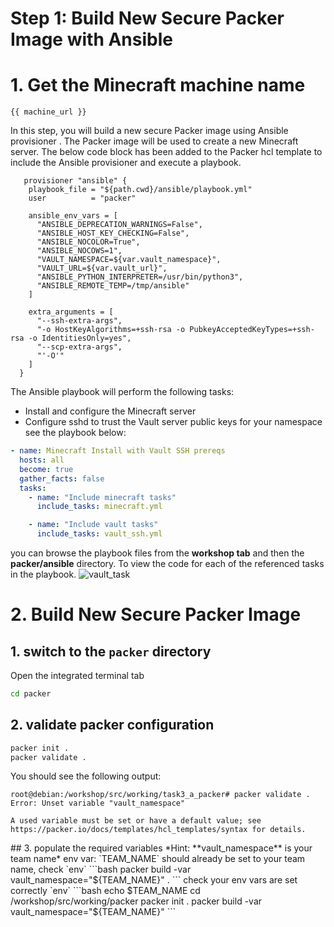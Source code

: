 # Step 1: Build New Secure Packer Image with Ansible

# 1. Get the Minecraft machine name
```
{{ machine_url }}
```
In this step, you will build a new secure Packer image using Ansible provisioner . 
The Packer image will be used to create a new Minecraft server.
The below code block has been added to the Packer hcl template to include the Ansible provisioner and execute a playbook.

```hcl
   provisioner "ansible" {
    playbook_file = "${path.cwd}/ansible/playbook.yml"
    user          = "packer"

    ansible_env_vars = [
      "ANSIBLE_DEPRECATION_WARNINGS=False",
      "ANSIBLE_HOST_KEY_CHECKING=False",
      "ANSIBLE_NOCOLOR=True",
      "ANSIBLE_NOCOWS=1",
      "VAULT_NAMESPACE=${var.vault_namespace}",
      "VAULT_URL=${var.vault_url}",
      "ANSIBLE_PYTHON_INTERPRETER=/usr/bin/python3",
      "ANSIBLE_REMOTE_TEMP=/tmp/ansible"
    ]

    extra_arguments = [
      "--ssh-extra-args",
      "-o HostKeyAlgorithms=+ssh-rsa -o PubkeyAcceptedKeyTypes=+ssh-rsa -o IdentitiesOnly=yes",
      "--scp-extra-args",
      "'-O'"
    ]
  }
```

The Ansible playbook will perform the following tasks:
- Install and configure the Minecraft server
- Configure sshd to trust the Vault server public keys for your namespace
see the playbook below:
```yaml
- name: Minecraft Install with Vault SSH prereqs
  hosts: all
  become: true
  gather_facts: false
  tasks:
    - name: "Include minecraft tasks"
      include_tasks: minecraft.yml

    - name: "Include vault tasks"
      include_tasks: vault_ssh.yml
```
you can browse the playbook files from the **workshop tab** and then the **packer/ansible** directory. To view the code for each of the referenced tasks in the playbook.
![vault_task](/assets/task_3/ansible-task.png)

# 2. Build New Secure Packer Image

## 1. switch to the `packer` directory
Open the integrated terminal tab
```bash
cd packer
```
## 2. validate packer configuration
```bash
packer init .
packer validate .
```
You should see the following output:
```
root@debian:/workshop/src/working/task3_a_packer# packer validate .
Error: Unset variable "vault_namespace"

A used variable must be set or have a default value; see
https://packer.io/docs/templates/hcl_templates/syntax for details.
```
<Task id="packer_build">
## 3. populate the required variables
*Hint: **vault_namespace** is your team name*
env var: `TEAM_NAME` should already be set to your team name, check `env`
```bash
packer build -var vault_namespace="${TEAM_NAME}" .
```
</Task>
<Solution title="Solution: Packer build">
check your env vars are set correctly `env`
```bash
echo $TEAM_NAME
cd /workshop/src/working/packer
packer init .
packer build -var vault_namespace="${TEAM_NAME}"
```
</Solution>